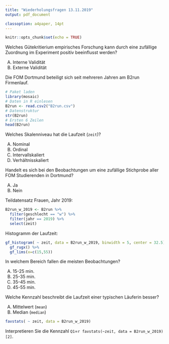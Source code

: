 ```yaml
---
title: "Wiederholungsfragen 13.11.2019"
output: pdf_document

classoption: a4paper, 14pt
---
```


```r
knitr::opts_chunk$set(echo = TRUE)
```

Welches Gütekritierium empirisches Forschung kann durch eine zufällige Zuordnung im Experiment positiv beeinflusst werden?

A.  Interne Validität
B.  Externe Validität

\vspace{2cm}

Die FOM Dortmund beteiligt sich seit mehreren Jahren am B2run Firmenlauf.
```r
# Paket laden
library(mosaic)
# Daten in R einlesen
B2run <- read.csv2("B2run.csv")
# Datenstruktur
str(B2run)
# Ersten 6 Zeilen
head(B2run)
```

Welches Skalenniveau hat die Laufzeit (`zeit`)?

A.  Nominal
B.  Ordinal
C.  Intervallskaliert
D.  Verhältnisskaliert

\vspace{2cm}

Handelt es sich bei den Beobachtungen um eine zufällige Stichprobe aller FOM Studierenden in Dortmund?

A.  Ja
B.  Nein



\newpage

Teildatensatz Frauen, Jahr 2019:

```r
B2run_w_2019 <- B2run %>%
  filter(geschlecht == "w") %>%
  filter(jahr == 2019) %>%
  select(zeit)
```

Histogramm der Laufzeit:

```r
gf_histogram( ~ zeit, data = B2run_w_2019, binwidth = 5, center = 32.5) %>%
  gf_rugx() %>%
  gf_lims(x=c(15,55))
```

In welchem Bereich fallen die meisten Beobachtungen?

A.  15-25 min.
B.  25-35 min.
C.  35-45 min.
D.  45-55 min.

\vspace{2cm}

Welche Kennzahl beschreibt die Laufzeit einer typischen Läuferin besser?

A.  Mittelwert (`mean`)
B.  Median (`median`)

\newpage

```r
favstats( ~ zeit, data = B2run_w_2019)
```

Interpretieren Sie die Kennzahl `Q1`=`r favstats(~zeit, data = B2run_w_2019)[2]`.


